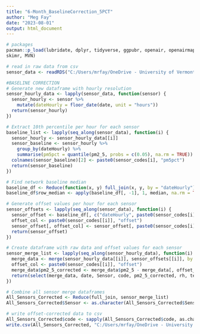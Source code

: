 ```yaml
---
title: "6-Month_BaselineCorrection_5PCT"
author: "Meg Fay"
date: "2023-08-01"
output: html_document
---
```


```r
# packages
pacman::p_load(lubridate, dplyr, tidyverse, ggpubr, openair, openairmaps, ggplot2, worldmet, 
skimr, MVN)

# read in raw data from csv
sensor_data <- readRDS("C:/Users/mrfay/OneDrive - University of Vermont/Desktop/BPVD/PM/data/sensor_data.rds")
```

```r
#BASELINE CORRECTION
# Generate new dataframe with hourly resolution
sensor_hourly_data <- lapply(sensor_data, function(sensor) {
  sensor_hourly <- sensor %>%
    mutate(dateHourly = floor_date(date, unit = "hours"))
  return(sensor_hourly)
})

# Extract 10th percentile per hour for each sensor
baseline_list <- lapply(seq_along(sensor_data), function(i) {
  sensor_hourly <- sensor_hourly_data[[i]]
  sensor_baseline <- sensor_hourly %>%
    group_by(dateHourly) %>%
    summarise(pm5pct = quantile(pm2_5, probs = c(0.05), na.rm = TRUE))
  colnames(sensor_baseline)[2] <- paste0(sensor_codes[i], "pm5pct")
  return(sensor_baseline)
})

# Find network baseline median
baseline_df <- Reduce(function(x, y) full_join(x, y, by = "dateHourly"), baseline_list)
baseline_df$row_median <- apply(baseline_df[, -1], 1, median, na.rm = TRUE)

# Generate offset values per hour for each sensor
sensor_offsets <- lapply(seq_along(sensor_data), function(i) {
  sensor_offset <- baseline_df[, c("dateHourly", paste0(sensor_codes[i], "pm5pct"))]
  offset_col <- paste0(sensor_codes[[i]], "offset")
  sensor_offset[, offset_col] <- sensor_offset[, paste0(sensor_codes[i], "pm5pct")] - baseline_df$row_median
  return(sensor_offset)
})

# Create dataframe with raw data and offset values for each sensor
sensor_merge_list <- lapply(seq_along(sensor_hourly_data), function(i) {
  merge_data <- merge(sensor_hourly_data[[i]], sensor_offsets[[i]], by = "dateHourly")
  offset_col <- paste0(sensor_codes[[i]], "offset")
  merge_data$pm2_5_corrected <- merge_data$pm2_5 - merge_data[, offset_col]
  return(select(merge_data, date, Sensor, code, pm2_5_corrected, rh, temp, lat, lon))
})

# Combine all sensor merge dataframes
All_Sensors_Corrected <- Reduce(full_join, sensor_merge_list)
All_Sensors_Corrected$Sensor <- as.character(All_Sensors_Corrected$Sensor) #make sure sensor name is in correct format
```

```r
# write offset-corrected data to csv
All_Sensors_Corrected$code <- sapply(All_Sensors_Corrected$code, as.character)
write.csv(All_Sensors_Corrected, "C:/Users/mrfay/OneDrive - University of Vermont/Desktop/BPVD/PM/data/6month_pm25_offset.csv")
```